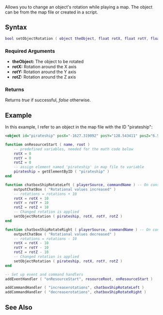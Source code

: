 
{{Server client function}}
{{Deprecated|setElementRotation|}}

Allows you to change an object's rotation while playing a map. The object can be from the map file or created in a script.

==Syntax== 
<syntaxhighlight lang="lua">
bool setObjectRotation ( object theObject, float rotX, float rotY, float rotZ )        
</syntaxhighlight> 

===Required Arguments=== 
*'''theObject:''' The object to be rotated
*'''rotX:''' Rotation around the X axis
*'''rotY:''' Rotation around the Y axis
*'''rotZ:''' Rotation around the Z axis

===Returns===
Returns ''true'' if successful, ''false'' otherwise.

==Example== 
In this example, I refer to an object in the map file with the ID "pirateship":
<syntaxhighlight lang="xml">
<object id="pirateship" posX="-1627.319092" posY="128.543411" posZ="6.581001" rotX="-0.760854" rotY="2.421000" rotZ="0.851000" model="8493"/>
</syntaxhighlight>


<syntaxhighlight lang="lua">
function onResourceStart ( name, root )
    -- predefined variables, needed for the math code below
    rotX = 0
    rotY = 0
    rotZ = 0
    -- assign element named 'pirateship' in map file to variable
    pirateship = getElementByID ( "pirateship" )
end

function chatboxShipRotateLeft ( playerSource, commandName ) -- On console command 'increaserotations'
    outputChatBox ( "Rotational values increased" )
    -- rotations = rotations + 10
    rotX = rotX + 10
    rotY = rotY + 10
    rotZ = rotZ + 10
    -- Changed rotation is applied
    setObjectRotation ( pirateship, rotX, rotY, rotZ )
end     

function chatboxShipRotateRight ( playerSource, commandName ) -- On console command 'decreaserotations'
    outputChatBox ( "Rotational values decreased" )
    -- rotations = rotations - 10
    rotX = rotX - 10
    rotY = rotY - 10
    rotZ = rotZ - 10
    -- Changed rotation is applied
    setObjectRotation ( pirateship, rotX, rotY, rotZ )
end

-- Set up event and command handlers
addEventHandler ( "onResourceStart", resourceRoot, onResourceStart )

addCommandHandler ( "increaserotations", chatboxShipRotateLeft )
addCommandHandler ( "decreaserotations", chatboxShipRotateRight )
</syntaxhighlight>

==See Also==
{{Object functions}}